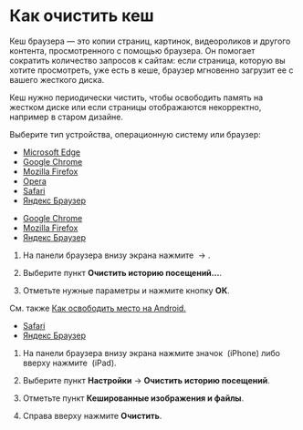 # Как очистить кеш

Кеш браузера — это копии страниц, картинок, видеороликов и другого контента, просмотренного с помощью браузера. Он помогает сократить количество запросов к сайтам: если страница, которую вы хотите просмотреть, уже есть в кеше, браузер мгновенно загрузит ее с вашего жесткого диска.

Кеш нужно периодически чистить, чтобы освободить память на жестком диске или если страницы отображаются некорректно, например в старом дизайне.

Выберите тип устройства, операционную систему или браузер:

<Cut title="На компьютере">

- [Microsoft Edge](https://support.microsoft.com/ru-ru/microsoft-edge/просмотр-или-удаление-содержимого-журнала-браузера-в-microsoft-edge-00cf7943-a9e1-975a-a33d-ac10ce454ca4)
- [Google Chrome](https://support.google.com/chrome/answer/2392709?hl=ru&co=GENIE.Platform=Desktop)
- [Mozilla Firefox](https://support.mozilla.org/ru/kb/kak-udalit-kesh-firefox?redirectslug=kak-ochistit-kesh-firefox&redirectlocale=ru)
- [Opera](https://help.opera.com/ru/latest/security-and-privacy/#clearPrivateData)
- [Safari](https://yandex.ru/support/common/browsers-settings/cache.html)
- [Яндекс Браузер](https://yandex.ru/support/browser/personal-data-protection/cache-memory.html#clearing-cache)

</Cut>

<Cut title="На мобильном устройстве">

<Cut title="Android">

- [Google Chrome](https://support.google.com/chrome/answer/2392709?hl=ru&co=GENIE.Platform=Android)
- [Mozilla Firefox](https://support.mozilla.org/ru/kb/udalenie-istorii-prosmotra-i-drugih-personalnyh-da?redirectslug=kak-ochistit-istoriyu-poseshenij-firefox-dlya-andr&redirectlocale=ru)
- [Яндекс Браузер](https://yandex.ru/support/browser-mobile-android-phone/privacy/cash.html#clear)

<Cut title="Opera Mini">

1. На панели браузера внизу экрана нажмите <img src="https://tlkfrontprod.azureedge.net/portal-production/static/uploaded/images/1682078355343/1682078355343_original_svg.svg" alt="" /> → <img src="https://tlkfrontprod.azureedge.net/portal-production/static/uploaded/images/1682078350722/1682078350722_original_png.png" alt="" />.

2. Выберите пункт **Очистить историю посещений...**.

3. Отметьте нужные параметры и нажмите кнопку **ОК**.

</Cut>

  См. также [Как освободить место на Android.](https://support.google.com/android/answer/7431795?hl=ru)

</Cut>

<Cut title="iOS">

- [Safari](https://support.apple.com/ru-ru/HT201265)
- [Яндекс Браузер](https://yandex.ru/support/browser-mobile-iphone/privacy/cash.html)

<Cut title="Opera Mini">

1. На панели браузера внизу экрана нажмите значок <img src="https://tlkfrontprod.azureedge.net/portal-production/static/uploaded/images/1682078348393/1682078348393_original_svg.svg" alt="" /> (iPhone) либо вверху нажмите <img src="https://tlkfrontprod.azureedge.net/portal-production/static/uploaded/images/1682078354884/1682078354884_original_svg.svg" alt="" /> (iPad).

2. Выберите пункт **Настройки** → **Очистить историю посещений**.

3. Отметьте пункт **Кешированные изображения и файлы**.

4. Справа вверху нажмите **Очистить**.

</Cut>

</Cut>

</Cut>